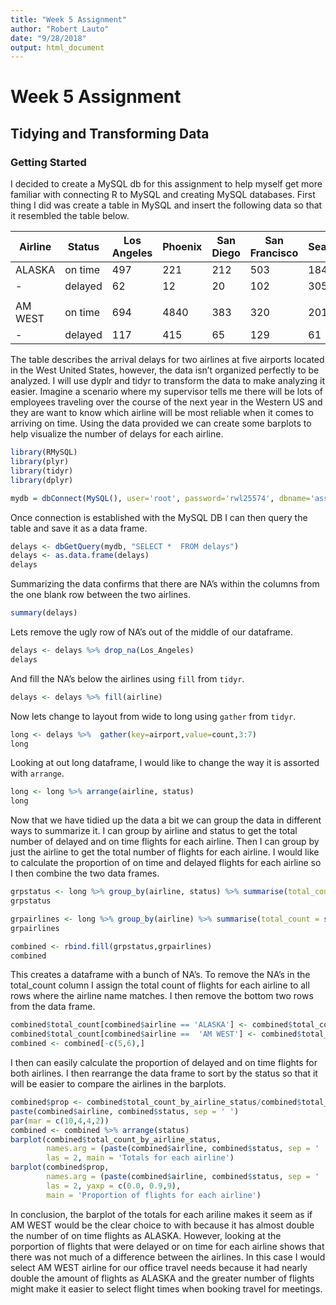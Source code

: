 ```yaml
---
title: "Week 5 Assignment"
author: "Robert Lauto"
date: "9/28/2018"
output: html_document
---
```


# Week 5 Assignment
## Tidying and Transforming Data

### Getting Started
I decided to create a MySQL db for this assignment to help myself get more familiar with connecting R to MySQL and creating MySQL databases.
First thing I did was create a table in MySQL and insert the following data so that it resembled the table below.
 
 Airline | Status  | Los Angeles | Phoenix | San Diego | San Francisco | Seattle
--- | --- | --- | --- | --- | --- | ---
ALASKA | on time | 497 | 221 | 212 | 503 | 1841
 - | delayed | 62 | 12 | 20 | 102 | 305
  |  |  |  |  |  |  
AM WEST | on time | 694 | 4840 | 383 | 320 | 201
 - | delayed | 117 | 415 | 65 | 129 | 61

The table describes the arrival delays for two airlines at five airports located in the West United States, however, the data isn't organized perfectly to be analyzed. I will use dyplr and tidyr to transform the data to make analyzing it easier. Imagine a scenario where my supervisor tells me there will be lots of employees traveling over the course of the next year in the Western US and they are want to know which airline will be most reliable when it comes to arriving on time. Using the data provided we can create some barplots to help visualize the number of delays for each airline.
```r
library(RMySQL)
library(plyr)
library(tidyr)
library(dplyr)
```

```r
mydb = dbConnect(MySQL(), user='root', password='rwl25574', dbname='assignment 6 flights', host='localhost')
```
Once connection is established with the MySQL DB I can then query the table and save it as a data frame.
```r
delays <- dbGetQuery(mydb, "SELECT *  FROM delays")
delays <- as.data.frame(delays)
delays
```
Summarizing the data confirms that there are NA's within the columns from the one blank row between the two airlines.
```r
summary(delays)
```
Lets remove the ugly row of NA's out of the middle of our dataframe.
```r
delays <- delays %>% drop_na(Los_Angeles)
delays
```
And fill the NA's below the airlines using `fill` from `tidyr`.
```r
delays <- delays %>% fill(airline)
```
Now lets change to layout from wide to long using `gather` from `tidyr`.
```r
long <- delays %>%  gather(key=airport,value=count,3:7)
long
```
Looking at out long dataframe, I would like to change the way it is assorted with `arrange`.
```r
long <- long %>% arrange(airline, status)
long
```
Now  that we have tidied up the data a bit we can group the data in different ways to summarize it. I can group by airline and status to get the total number of delayed and on time flights for each airline. Then I can group by just the airline to get the total number of flights for each airline. I would like to calculate the proportion of on time and delayed flights for each airline so I then combine the two data frames.
```r
grpstatus <- long %>% group_by(airline, status) %>% summarise(total_count_by_airline_status = sum(count))
grpstatus

grpairlines <- long %>% group_by(airline) %>% summarise(total_count = sum(count))
grpairlines

combined <- rbind.fill(grpstatus,grpairlines)
combined
```
This creates a dataframe with a bunch of NA's. To remove the NA's in the total_count column I assign the total count of flights for each airline to all rows where the airline name matches. I then remove the bottom two rows from the data frame.
```r
combined$total_count[combined$airline == 'ALASKA'] <- combined$total_count[combined$airline == 'ALASKA'] %>% tail(1)
combined$total_count[combined$airline ==  'AM WEST'] <- combined$total_count[combined$airline == 'AM WEST'] %>% tail(1)
combined <- combined[-c(5,6),]
```
I then can easily calculate the proportion of delayed and on time flights for both airlines. I then rearrange the data frame to sort by the status so that it will be easier to compare the airlines in the barplots.
```r
combined$prop <- combined$total_count_by_airline_status/combined$total_count
paste(combined$airline, combined$status, sep = ' ')
par(mar = c(10,4,4,2))
combined <- combined %>% arrange(status)
barplot(combined$total_count_by_airline_status,
        names.arg = (paste(combined$airline, combined$status, sep = ' ')),
        las = 2, main = 'Totals for each airline')
barplot(combined$prop,
        names.arg = (paste(combined$airline, combined$status, sep = ' ')),
        las = 2, yaxp = c(0.0, 0.9,9),
        main = 'Proportion of flights for each airline')
```
  
In conclusion, the barplot of the totals for each ariline makes it seem as if AM WEST would be the clear choice to with because it has almost double the number of on time flights as ALASKA. However, looking at the porportion of flights that were delayed or on time for each airline shows that there was not much of a difference between the airlines. In this case I would select AM WEST airline for our office travel needs because it had nearly double the amount of flights as ALASKA and the greater number of flights might make it easier to select flight times when booking travel for meetings.